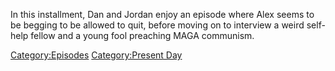 {{DEFAULTSORT:
    #_EPISODE_0870:November 9, 2023
}}{{Episode
    | title           = November 9, 2023
    | caption         = Listen to this episode on [https://knowledgefight.libsyn.com/870-november-9-2023 Libsyn] [None Spotify]
    | episodeNumber   = 870
    | length          = 01:38:39
    | airDate         = November 13, 2023
    | coverageDate    = November 9, 2023
    | episodeType     = [[:Category:Present Day|Present Day]]
    | previousEpisode = [[869: November 8, 2023]]
    | nextEpisode     = [[871: November 14, 2023]]
}}

{{Stub}}

In this installment, Dan and Jordan enjoy an episode where Alex seems to be begging to be allowed to quit, before moving on to interview a weird self-help fellow and a young fool preaching MAGA communism.

[[Category:Episodes]]
[[Category:Present Day]]
